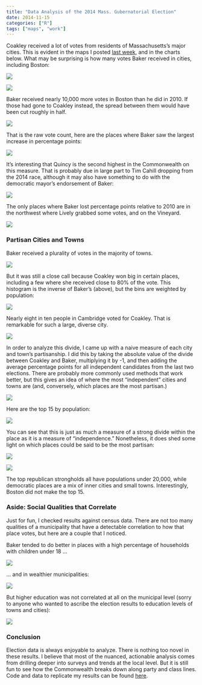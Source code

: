 ```yaml
---
title: "Data Analysis of the 2014 Mass. Gubernatorial Election"
date: 2014-11-15
categories: ["R"]
tags: ["maps", "work"]
---
```


Coakley received a lot of votes from residents of Massachusetts's major cities. This is evident in the maps I posted [last week](/Mass-Election-Maps/), and in the charts below. What may be surprising is how many votes Baker received in cities, including Boston:

![](/images/2014_Elections/plot24.png)

![](/images/2014_Elections/plot23.png)

Baker received nearly 10,000 more votes in Boston than he did in 2010. If those had gone to Coakley instead, the spread between them would have been cut roughly in half.

![](/images/2014_Elections/plot09.png)

That is the raw vote count, here are the places where Baker saw the largest increase in percentage points:

![](/images/2014_Elections/plot12.png)

It's interesting that Quincy is the second highest in the Commonwealth on this measure. That is probably due in large part to Tim Cahill dropping from the 2014 race, although it may also have something to do with the democratic mayor's endorsement of Baker:   

![](/images/2014_Elections/plot10.png)

The only places where Baker lost percentage points relative to 2010 are in the northwest where Lively grabbed some votes, and on the Vineyard.   

![](/images/2014_Elections/plot11.png)

### Partisan Cities and Towns

Baker received a plurality of votes in the majority of towns. 

![](/images/2014_Elections/plot01.png)

But it was still a close call because Coakley won big in certain places, including a few where she received close to 80% of the vote. This histogram is the inverse of Baker's (above), but the bins are weighted by population:

![](/images/2014_Elections/plot05.png)

Nearly eight in ten people in Cambridge voted for Coakley. That is remarkable for such a large, diverse city.   

![](/images/2014_Elections/plot03.png)

In order to analyze this divide, I came up with a naive measure of each city and town's partisanship. I did this by taking the absolute value of the divide between Coakley and Baker, multiplying it by -1, and then adding the average percentage points for all independent candidates from the last two elections. There are probably more commonly used methods that work better, but this gives an idea of where the most "independent" cities and towns are (and, conversely, which places are the most partisan.)

![](/images/2014_Elections/plot13.png)

Here are the top 15 by population:

![](/images/2014_Elections/plot14.png)

You can see that this is just as much a measure of a strong divide within the place as it is a measure of "independence." Nonetheless, it does shed some light on which places could be said to be the most partisan:

![](/images/2014_Elections/plot15.png)

![](/images/2014_Elections/plot16.png)

The top republican strongholds all have populations under 20,000, while democratic places are a mix of inner cities and small towns. Interestingly, Boston did not make the top 15. 

### Aside: Social Qualities that Correlate   

Just for fun, I checked results against census data. There are not too many qualities of a municipality that have a detectable correlation to how that place votes, but here are a couple that I noticed.

Baker tended to do better in places with a high percentage of households with children under 18 ...

![](/images/2014_Elections/plot17.png)

... and in wealthier municipalities:

![](/images/2014_Elections/plot20.png)

But higher education was not correlated at all on the municipal level (sorry to anyone who wanted to ascribe the election results to education levels of towns and cities):

![](/images/2014_Elections/plot19.png)


### Conclusion

Election data is always enjoyable to analyze. There is nothing too novel in these results. I believe that most of the nuanced, actionable analysis comes from drilling deeper into surveys and trends at the local level. But it is still fun to see how the Commonwealth breaks down along party and class lines. Code and data to replicate my results can be found [here](https://github.com/DanielHadley/MassElections).    




